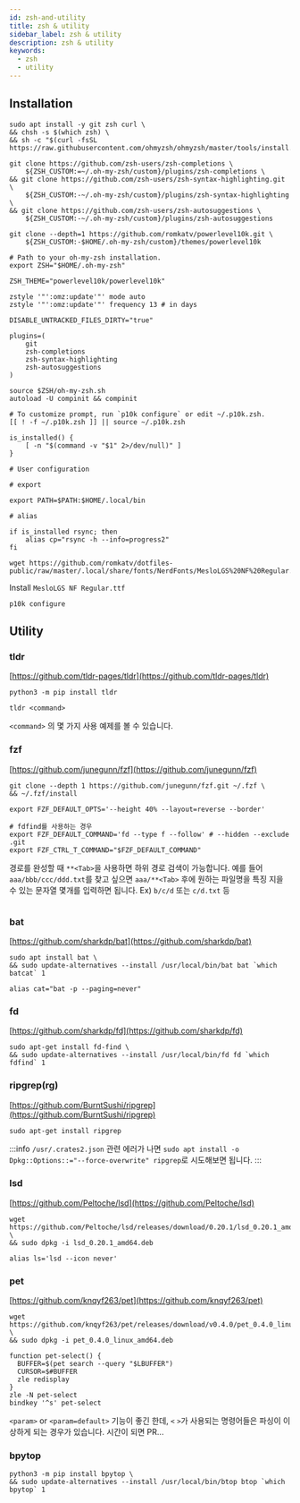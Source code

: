 ```yaml
---
id: zsh-and-utility
title: zsh & utility
sidebar_label: zsh & utility
description: zsh & utility
keywords:
  - zsh
  - utility
---
```



## Installation

```shell
sudo apt install -y git zsh curl \
&& chsh -s $(which zsh) \
&& sh -c "$(curl -fsSL https://raw.githubusercontent.com/ohmyzsh/ohmyzsh/master/tools/install.sh)"
```

```shell
git clone https://github.com/zsh-users/zsh-completions \
    ${ZSH_CUSTOM:=~/.oh-my-zsh/custom}/plugins/zsh-completions \
&& git clone https://github.com/zsh-users/zsh-syntax-highlighting.git \
    ${ZSH_CUSTOM:-~/.oh-my-zsh/custom}/plugins/zsh-syntax-highlighting \
&& git clone https://github.com/zsh-users/zsh-autosuggestions \
    ${ZSH_CUSTOM:-~/.oh-my-zsh/custom}/plugins/zsh-autosuggestions
```

```shell
git clone --depth=1 https://github.com/romkatv/powerlevel10k.git \
    ${ZSH_CUSTOM:-$HOME/.oh-my-zsh/custom}/themes/powerlevel10k
```

```shell title=".zshrc"
# Path to your oh-my-zsh installation.
export ZSH="$HOME/.oh-my-zsh"

ZSH_THEME="powerlevel10k/powerlevel10k"

zstyle '"':omz:update'"' mode auto
zstyle '"':omz:update'"' frequency 13 # in days

DISABLE_UNTRACKED_FILES_DIRTY="true"

plugins=(
    git
    zsh-completions
    zsh-syntax-highlighting
    zsh-autosuggestions
)

source $ZSH/oh-my-zsh.sh
autoload -U compinit && compinit

# To customize prompt, run `p10k configure` or edit ~/.p10k.zsh.
[[ ! -f ~/.p10k.zsh ]] || source ~/.p10k.zsh

is_installed() {
    [ -n "$(command -v "$1" 2>/dev/null)" ]
}

# User configuration

# export

export PATH=$PATH:$HOME/.local/bin

# alias

if is_installed rsync; then
    alias cp="rsync -h --info=progress2"
fi
```

```shell
wget https://github.com/romkatv/dotfiles-public/raw/master/.local/share/fonts/NerdFonts/MesloLGS%20NF%20Regular.ttf
```

Install `MesloLGS NF Regular.ttf`

```shell
p10k configure
```

## Utility

### tldr

[https://github.com/tldr-pages/tldr](https://github.com/tldr-pages/tldr)

```shell
python3 -m pip install tldr
```

```shell
tldr <command>
```

`<command>` 의 몇 가지 사용 예제를 볼 수 있습니다.

### fzf

[https://github.com/junegunn/fzf](https://github.com/junegunn/fzf)

```shell
git clone --depth 1 https://github.com/junegunn/fzf.git ~/.fzf \
&& ~/.fzf/install
```

```shell title=".zshrc"
export FZF_DEFAULT_OPTS='--height 40% --layout=reverse --border'

# fdfind를 사용하는 경우
export FZF_DEFAULT_COMMAND='fd --type f --follow' # --hidden --exclude .git
export FZF_CTRL_T_COMMAND="$FZF_DEFAULT_COMMAND"
```

경로를 완성할 때 `**<Tab>`을 사용하면 하위 경로 검색이 가능합니다. 예를 들어 `aaa/bbb/ccc/ddd.txt`를 찾고 싶으면 `aaa/**<Tab>` 후에 원하는 파일명을 특징 지을 수 있는 문자열 몇개를 입력하면 됩니다. Ex) `b/c/d` 또는 `c/d.txt` 등

<center>
  <Image
    img={require("@site/static/img/linux/linux-tools/zsh-and-utility/fzf-test.png")}
    width={750}
  />
</center>

### bat

[https://github.com/sharkdp/bat](https://github.com/sharkdp/bat)

```shell
sudo apt install bat \
&& sudo update-alternatives --install /usr/local/bin/bat bat `which batcat` 1
```

```shell title=".zshrc"
alias cat="bat -p --paging=never"
```

### fd

[https://github.com/sharkdp/fd](https://github.com/sharkdp/fd)

```shell
sudo apt-get install fd-find \
&& sudo update-alternatives --install /usr/local/bin/fd fd `which fdfind` 1
```

### ripgrep(rg)

[https://github.com/BurntSushi/ripgrep](https://github.com/BurntSushi/ripgrep)

```shell
sudo apt-get install ripgrep
```

:::info
`/usr/.crates2.json` 관련 에러가 나면 `sudo apt install -o Dpkg::Options::="--force-overwrite" ripgrep`로 시도해보면 됩니다.
:::

### lsd

[https://github.com/Peltoche/lsd](https://github.com/Peltoche/lsd)

```shell
wget https://github.com/Peltoche/lsd/releases/download/0.20.1/lsd_0.20.1_amd64.deb \
&& sudo dpkg -i lsd_0.20.1_amd64.deb
```

```shell
alias ls='lsd --icon never'
```

### pet

[https://github.com/knqyf263/pet](https://github.com/knqyf263/pet)

```shell
wget https://github.com/knqyf263/pet/releases/download/v0.4.0/pet_0.4.0_linux_amd64.deb \
&& sudo dpkg -i pet_0.4.0_linux_amd64.deb
```

```shell title=".zshrc"
function pet-select() {
  BUFFER=$(pet search --query "$LBUFFER")
  CURSOR=$#BUFFER
  zle redisplay
}
zle -N pet-select
bindkey '^s' pet-select
```

`<param>` or `<param=default>` 기능이 좋긴 한데, `<` `>`가 사용되는 명령어들은 파싱이 이상하게 되는 경우가 있습니다. 시간이 되면 PR...

### bpytop

```shell
python3 -m pip install bpytop \
&& sudo update-alternatives --install /usr/local/bin/btop btop `which bpytop` 1
```
